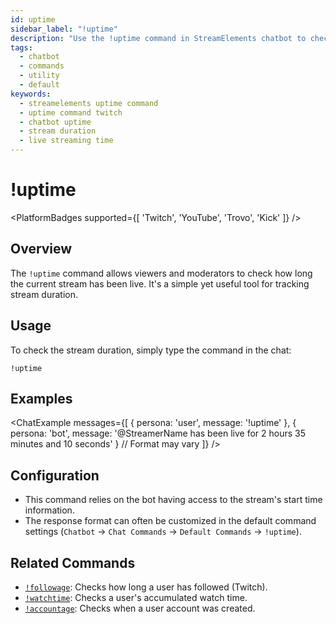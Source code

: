 ```yaml
---
id: uptime
sidebar_label: "!uptime"
description: "Use the !uptime command in StreamElements chatbot to check the current stream's duration."
tags:
  - chatbot
  - commands
  - utility
  - default
keywords:
  - streamelements uptime command
  - uptime command twitch
  - chatbot uptime
  - stream duration
  - live streaming time
---
```



# !uptime

<PlatformBadges supported={[ 'Twitch', 'YouTube', 'Trovo', 'Kick' ]} />

## Overview

The `!uptime` command allows viewers and moderators to check how long the current stream has been live. It's a simple yet useful tool for tracking stream duration.

## Usage

To check the stream duration, simply type the command in the chat:

```streamelements
!uptime
```

## Examples

<ChatExample messages={[
  { persona: 'user', message: '!uptime' },
  { persona: 'bot', message: '@StreamerName has been live for 2 hours 35 minutes and 10 seconds' } // Format may vary
]} />

## Configuration

*   This command relies on the bot having access to the stream's start time information.
*   The response format can often be customized in the default command settings (`Chatbot` -> `Chat Commands` -> `Default Commands` -> `!uptime`).

## Related Commands

*   [`!followage`](followage.mdx): Checks how long a user has followed (Twitch).
*   [`!watchtime`](watchtime.mdx): Checks a user's accumulated watch time.
*   [`!accountage`](accountage.mdx): Checks when a user account was created.

